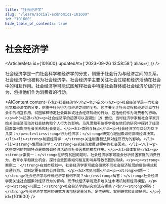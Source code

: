 ```yaml
---
title: "社会经济学"
slug: "/learn/social-economics-101600"
id: "101600"
hide_table_of_contents: true
---
```



# 社会经济学

<ArticleMeta id={101600} updatedAt={'2023-09-26 13:58:58'} alias={`[]`} />
<div className='border-solid border-b border-t-0 my-4 border-[var(--ifm-color-gray-300)]' />

社会经济学是一门社会科学和经济学的分支，侧重于社会行为与经济之间的关系。社会经济学也被称为社会经济学。社会经济学主要关注社会过程和经济活动在社会中的相互作用。社会经济学可能试图解释社会中特定社会群体或社会经济阶级的行为，包括他们作为消费者的行动。

<AIContent content={`<h2>社会经济学</h2><h3>定义</h3><p>社会经济学是一门社会科学和经济学的分支，侧重于社会行为与经济之间的关系。它主要关注社会过程和经济活动在社会中的相互作用，试图解释特定社会群体或社会经济阶级的行为，包括他们作为消费者的行动。</p><h3>起源</h3><p>社会经济学的起源可以追溯到 19 世纪，当时经济学家和社会学家开始关注经济活动对社会结构和个人行为的影响。马克思和韦伯等学者在他们的研究中探讨了经济因素如何影响社会关系和社会变迁。</p><h3>类别与特点</h3><p>社会经济学可以分为以下几类：</p><ul><li><strong>行为经济学：</strong>研究心理因素如何影响经济决策。</li><li><strong>制度经济学：</strong>关注制度和法律对经济行为的影响。</li><li><strong>发展经济学：</strong>研究经济发展过程中的社会因素。</li></ul><p>这些类别的共同特点是都强调经济活动与社会因素的相互作用。</p><h3>具体案例</h3><p><strong>案例一：</strong>在研究贫困问题时，社会经济学家可能会分析贫困家庭的消费行为、教育水平和就业机会，探讨这些因素如何相互影响并导致贫困的持续。</p><p><strong>案例二：</strong>在城市规划中，社会经济学家可能会研究不同社会经济阶层的居住模式和交通行为，以制定更有效的公共政策。</p><h3>常见问题</h3><p><strong>问题一：</strong>社会经济学与传统经济学有何不同？<br/><strong>解答：</strong>社会经济学更关注社会因素对经济行为的影响，而传统经济学则更多地关注市场机制和经济模型。</p><p><strong>问题二：</strong>社会经济学的研究方法有哪些？<br/><strong>解答：</strong>社会经济学常用的研究方法包括定量分析、定性研究、案例研究和比较研究。</p>`} id={101600} />
